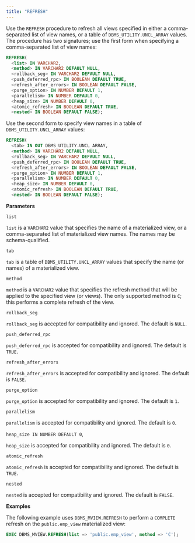 ```yaml
---
title: "REFRESH"
---
```


Use the `REFRESH` procedure to refresh all views specified in either a comma-separated list of view names, or a table of `DBMS_UTILITY.UNCL_ARRAY` values. The procedure has two signatures; use the first form when specifying a comma-separated list of view names:

```sql
REFRESH(
  <list> IN VARCHAR2,
  <method> IN VARCHAR2 DEFAULT NULL,
  <rollback_seg> IN VARCHAR2 DEFAULT NULL,
  <push_deferred_rpc> IN BOOLEAN DEFAULT TRUE,
  <refresh_after_errors> IN BOOLEAN DEFAULT FALSE,
  <purge_option> IN NUMBER DEFAULT 1,
  <parallelism> IN NUMBER DEFAULT 0,
  <heap_size> IN NUMBER DEFAULT 0,
  <atomic_refresh> IN BOOLEAN DEFAULT TRUE,
  <nested> IN BOOLEAN DEFAULT FALSE);
```

Use the second form to specify view names in a table of `DBMS_UTILITY.UNCL_ARRAY` values:

```sql
REFRESH(
  <tab> IN OUT DBMS_UTILITY.UNCL_ARRAY,
  <method> IN VARCHAR2 DEFAULT NULL,
  <rollback_seg> IN VARCHAR2 DEFAULT NULL,
  <push_deferred_rpc> IN BOOLEAN DEFAULT TRUE,
  <refresh_after_errors> IN BOOLEAN DEFAULT FALSE,
  <purge_option> IN NUMBER DEFAULT 1,
  <parallelism> IN NUMBER DEFAULT 0,
  <heap_size> IN NUMBER DEFAULT 0,
  <atomic_refresh> IN BOOLEAN DEFAULT TRUE,
  <nested> IN BOOLEAN DEFAULT FALSE);
```

**Parameters**

`list`

 `list` is a `VARCHAR2` value that specifies the name of a materialized view, or a comma-separated list of materialized view names. The names may be schema-qualified.

`tab`

 `tab` is a table of `DBMS_UTILITY.UNCL_ARRAY` values that specify the name (or names) of a materialized view.

`method`

 `method` is a `VARCHAR2` value that specifies the refresh method that will be applied to the specified view (or views). The only supported method is `C`; this performs a complete refresh of the view.

`rollback_seg`

 `rollback_seg` is accepted for compatibility and ignored. The default is `NULL`.

`push_deferred_rpc`

 `push_deferred_rpc` is accepted for compatibility and ignored. The default is `TRUE`.

`refresh_after_errors`

 `refresh_after_errors` is accepted for compatibility and ignored. The default is `FALSE`.

`purge_option`

 `purge_option` is accepted for compatibility and ignored. The default is `1`.

`parallelism`

 `parallelism` is accepted for compatibility and ignored. The default is `0`.

`heap_size IN NUMBER DEFAULT 0`,

 `heap_size` is accepted for compatibility and ignored. The default is `0`.

`atomic_refresh`

 `atomic_refresh` is accepted for compatibility and ignored. The default is `TRUE`.

`nested`

 `nested` is accepted for compatibility and ignored. The default is `FALSE`.

**Examples**

The following example uses `DBMS_MVIEW.REFRESH` to perform a `COMPLETE` refresh on the `public.emp_view` materialized view:

```sql
EXEC DBMS_MVIEW.REFRESH(list => 'public.emp_view', method => 'C');
```
